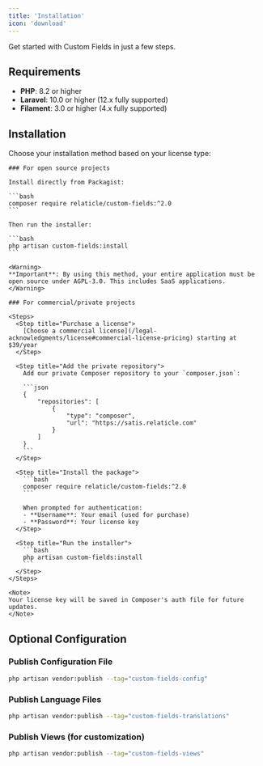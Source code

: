 ```yaml
---
title: 'Installation'
icon: 'download'
---
```


Get started with Custom Fields in just a few steps.

## Requirements

- **PHP**: 8.2 or higher
- **Laravel**: 10.0 or higher (12.x fully supported)
- **Filament**: 3.0 or higher (4.x fully supported)

## Installation

Choose your installation method based on your license type:

<Tabs>
  <Tab title="Open Source (AGPL-3.0)">
    
    ### For open source projects

    Install directly from Packagist:

    ```bash
    composer require relaticle/custom-fields:^2.0
    ```

    Then run the installer:

    ```bash
    php artisan custom-fields:install
    ```

    <Warning>
    **Important**: By using this method, your entire application must be open source under AGPL-3.0. This includes SaaS applications.
    </Warning>

  </Tab>
  <Tab title="Commercial License">
    
    ### For commercial/private projects

    <Steps>
      <Step title="Purchase a license">
        [Choose a commercial license](/legal-acknowledgments/license#commercial-license-pricing) starting at $39/year
      </Step>
      
      <Step title="Add the private repository">
        Add our private Composer repository to your `composer.json`:
        
        ```json
        {
            "repositories": [
                {
                    "type": "composer",
                    "url": "https://satis.relaticle.com"
                }
            ]
        }
        ```
      </Step>
      
      <Step title="Install the package">
        ```bash
        composer require relaticle/custom-fields:^2.0
        ```
        
        When prompted for authentication:
        - **Username**: Your email (used for purchase)
        - **Password**: Your license key
      </Step>
      
      <Step title="Run the installer">
        ```bash
        php artisan custom-fields:install
        ```
      </Step>
    </Steps>

    <Note>
    Your license key will be saved in Composer's auth file for future updates.
    </Note>

  </Tab>
</Tabs>

## Optional Configuration

### Publish Configuration File

```bash
php artisan vendor:publish --tag="custom-fields-config"
```

### Publish Language Files

```bash
php artisan vendor:publish --tag="custom-fields-translations"
```

### Publish Views (for customization)

```bash
php artisan vendor:publish --tag="custom-fields-views"
```